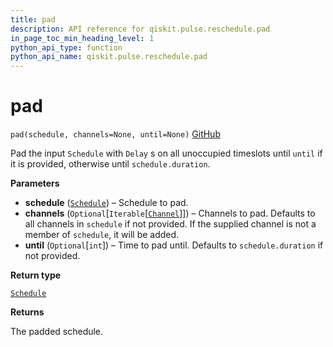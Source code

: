 ```yaml
---
title: pad
description: API reference for qiskit.pulse.reschedule.pad
in_page_toc_min_heading_level: 1
python_api_type: function
python_api_name: qiskit.pulse.reschedule.pad
---
```


# pad

<span id="qiskit.pulse.reschedule.pad" />

`pad(schedule, channels=None, until=None)` [GitHub](https://github.com/qiskit/qiskit/tree/stable/0.14/qiskit/pulse/reschedule.py "view source code")

Pad the input `Schedule` with `Delay` s on all unoccupied timeslots until `until` if it is provided, otherwise until `schedule.duration`.

**Parameters**

*   **schedule** ([`Schedule`](qiskit.pulse.Schedule "qiskit.pulse.schedule.Schedule")) – Schedule to pad.
*   **channels** (`Optional`\[`Iterable`\[[`Channel`](qiskit.pulse.channels#channel "qiskit.pulse.channels.Channel")]]) – Channels to pad. Defaults to all channels in `schedule` if not provided. If the supplied channel is not a member of `schedule`, it will be added.
*   **until** (`Optional`\[`int`]) – Time to pad until. Defaults to `schedule.duration` if not provided.

**Return type**

[`Schedule`](qiskit.pulse.Schedule "qiskit.pulse.schedule.Schedule")

**Returns**

The padded schedule.

